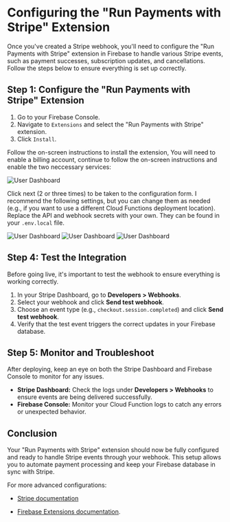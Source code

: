 # Configuring the "Run Payments with Stripe" Extension

Once you've created a Stripe webhook, you'll need to configure the "Run Payments with Stripe" extension in Firebase to handle various Stripe events, such as payment successes, subscription updates, and cancellations. Follow the steps below to ensure everything is set up correctly.

## Step 1: Configure the "Run Payments with Stripe" Extension

1. Go to your Firebase Console.
2. Navigate to `Extensions` and select the "Run Payments with Stripe" extension.
3. Click `Install`.

Follow the on-screen instructions to install the extension, You will need to enable a billing account, continue to follow the on-screen instructions and enable the two neccessary services:

![User Dashboard](../public/strip1.png)

Click next (2 or three times) to be taken to the configuration form. I recommend the following settings, but you can change them as needed (e.g., if you want to use a different Cloud Functions deployment location). Replace the API and webhook secrets with your own. They can be found in your `.env.local` file.

![User Dashboard](../public/strip2.png)
![User Dashboard](../public/strip3.png)
![User Dashboard](../public/strip4.png)

## Step 4: Test the Integration

Before going live, it's important to test the webhook to ensure everything is working correctly.

1. In your Stripe Dashboard, go to **Developers > Webhooks**.
2. Select your webhook and click **Send test webhook**.
3. Choose an event type (e.g., `checkout.session.completed`) and click **Send test webhook**.
4. Verify that the test event triggers the correct updates in your Firebase database.

## Step 5: Monitor and Troubleshoot

After deploying, keep an eye on both the Stripe Dashboard and Firebase Console to monitor for any issues.

- **Stripe Dashboard:** Check the logs under **Developers > Webhooks** to ensure events are being delivered successfully.
- **Firebase Console:** Monitor your Cloud Function logs to catch any errors or unexpected behavior.

## Conclusion

Your "Run Payments with Stripe" extension should now be fully configured and ready to handle Stripe events through your webhook. This setup allows you to automate payment processing and keep your Firebase database in sync with Stripe.

For more advanced configurations: 

- [Stripe documentation](https://stripe.com/docs/webhooks)

- [Firebase Extensions documentation](https://firebase.google.com/products/extensions).

